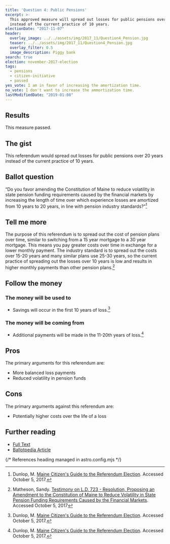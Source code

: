 ```yaml
---
title: 'Question 4: Public Pensions'
excerpt: >-
  This approved measure will spread out losses for public pensions over 20 years
  instead of the current practice of 10 years.
electionDate: "2017-11-07"
header:
  overlay_image: ../../assets/img/2017_11/Question4_Pension.jpg
  teaser: ../../assets/img/2017_11/Question4_Pension.jpg
  overlay_filter: 0.5
  image_description: Piggy bank
search: true
election: november-2017-election
tags:
  - pensions
  - citizen-initiative
  - passed
yes_vote: I am in favor of increasing the amortization time.
no_vote: I don't want to increase the ammortization time.
lastModifiedDate: "2019-01-08"
---
```


## Results

This measure passed.

## The gist

This referendum would spread out losses for public pensions over 20 years instead of the current practice of 10 years.

## Ballot question

“Do you favor amending the Constitution of Maine to reduce volatility in state pension funding requirements caused by the financial markets by increasing the length of time over which experience losses are amortized from 10 years to 20 years, in line with pension industry standards?”[^3]

<YesNoTable yesContent={frontmatter.yes_vote} noContent={frontmatter.no_vote} />

## Tell me more

The purpose of this referendum is to spread out the cost of pension plans over time, similar to switching from a 15 year mortgage to a 30 year mortgage. This means you pay greater costs over time in exchange for a lower monthly payment. The industry standard is to spread out the costs over 15-20 years and many similar plans use 25-30 years, so the current practice of spreading out the losses over 10 years is low and results in higher monthly payments than other pension plans.[^4]

## Follow the money

### The money will be used to

- Savings will occur in the first 10 years of loss.[^3]

### The money will be coming from

- Additional payments will be made in the 11-20th years of loss.[^3]

## Pros

The primary arguments for this referendum are:

- More balanced loss payments
- Reduced volatility in pension funds

## Cons

The primary arguments against this referendum are:

- Potentially higher costs over the life of a loss

## Further reading

- [Full Text](http://www.mainelegislature.org/legis/bills/getPDF.asp?paper=SP0240&item=1&snum=128)
- [Ballotpedia Article](<https://ballotpedia.org/Maine_Question_4,_Public_Pension_Unfunded_Liabilities_from_Experience_Losses_Amendment_(2017)>)

{/* References heading managed in astro.config.mjs */}
[^1]: Ballotpedia State Desk. [Maine Question 4, Public Pension Unfunded Liabilities from Experience Losses Amendment (2017)](https://ballotpedia.org/Maine_Question_4,_Public_Pension_Unfunded_Liabilities_from_Experience_Losses_Amendment_(2017)). Ballotpedia.  Accessed October 5, 2017.
[^2]: Maine Legislature. [Legislative Document 723](http://www.mainelegislature.org/legis/bills/getPDF.asp?paper=SP0240&item=1&snum=128). Accessed October 5, 2017
[^3]: Dunlop, M. [Maine Citizen's Guide to the Referendum Election](http://www.maine.gov/sos/cec/elec/upcoming/citizensguide2017.pdf). Accessed October 5, 2017.
[^4]: Matheson, Sandy. [Testimony on L.D. 723 - Resolution, Proposing an Amendment to the Constitution of Maine to Reduce Volatility in State Pension Funding Requirements Caused by the Financial Markets](https://legislature.maine.gov/legis/bills/getTestimonyDoc.asp?id=43343). Accessed October 5, 2017

